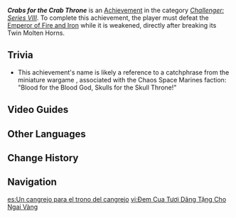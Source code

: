 {{Achievement Infobox
|id           = 82184
|order id     = 2183
|category     = Challenger: Series VIII
|description  = Defeat the [[Emperor of Fire and Iron]] while weakened.
|requirements = 
|primogems    = 5
|tracking     = 
|topic        = Emperor of Fire and Iron
|hidden       = 
}}
'''''Crabs for the Crab Throne''''' is an [[Achievement]] in the category ''[[Challenger: Series VIII]]''. To complete this achievement, the player must defeat the [[Emperor of Fire and Iron]] while it is weakened, directly after breaking its Twin Molten Horns.
<!--
==Gameplay Notes==

==Gallery==
{{Preview
|size=300px
|file=
|caption=
}}
-->
==Trivia==
* This achievement's name is likely a reference to a catchphrase from the miniature wargame ''{{w|Warhammer 40,000}}'', associated with the Chaos Space Marines faction: "Blood for the Blood God, Skulls for the Skull Throne!"

==Video Guides==
{{EVT
|video1   = KHtEzsdGqJ8
|caption1 = "Crabs for the Crab Throne" Guide
}}

==Other Languages==
{{Other Languages
|en      = Crabs for the Crab Throne
|zhs     = 鲜蟹献于鲜蟹王座
|zhs_rm  = 
|zht     = 鮮蟹獻於鮮蟹王座
|zht_rm  = 
|zh_tl   = 
|ja      = Crab for the Crab Throne
|ko      = 게 옥좌에 게를!!
|ko_rm   = 
|ko_tl   = A Crab for the Crab Throne!!
|es      = Un cangrejo para el trono del cangrejo
|es_tl   = A Crab for the Crab's Throne
|fr      = Du crabe pour le trône des crabes
|fr_tl   = Crabs for the Crab Throne
|ru      = Краб на крабьем троне
|ru_tl   = Crab on the Crab Throne
|th      = ปูแด่บัลลังก์แห่งปู
|th_rm   = 
|th_tl   = 
|vi      = Đem Cua Tươi Dâng Tặng Cho Ngai Vàng
|vi_tl   = 
|de      = Krabbe dem Krabbenthron
|de_tl   = Crab to the Crab Throne
|id      = Kepiting untuk Takhta Kepiting
|id_tl   = Crabs for the Crab Throne
|pt      = Caranguejo Fresco no Trono
|pt_tl   = 
|tr      = Yengeç Kral Çok Yaşa
|tr_tl   = Long Live the Crab King
|it      = Granchi per il trono del granchio
|it_tl   = 
}}

==Change History==
{{Change History|4.1}}
<!--
==References==
{{Reflist}}
-->
==Navigation==
{{Achievement Navbox}}

[[es:Un cangrejo para el trono del cangrejo]]
[[vi:Đem Cua Tươi Dâng Tặng Cho Ngai Vàng]]